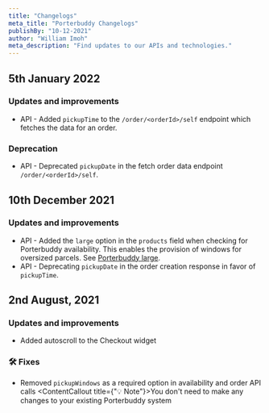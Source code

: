 ```yaml
---
title: "Changelogs"
meta_title: "Porterbuddy Changelogs"
publishBy: "10-12-2021"
author: "William Imoh"
meta_description: "Find updates to our APIs and technologies."
---
```



## 5th January 2022
### Updates and improvements
- API - Added `pickupTime` to the `/order/<orderId>/self` endpoint which fetches the data for an order.

### Deprecation
- API - Deprecated `pickupDate` in the fetch order data endpoint `/order/<orderId>/self`.

## 10th December 2021
### Updates and improvements
- API - Added the `large` option in the `products` field when checking for Porterbuddy availability. This enables the provision of windows for oversized parcels. See [Porterbuddy large](/guides/porterbuddy-large).
- API - Deprecating `pickupDate` in the order creation response in favor of `pickupTime`. 

## 2nd August, 2021
### Updates and improvements
- Added autoscroll to the Checkout widget

### 🛠 Fixes
- Removed `pickupWindows` as a required option in availability and order API calls
<ContentCallout title={"💡 Note"}>You don't need to make any changes to your existing Porterbuddy system</ContentCallout>